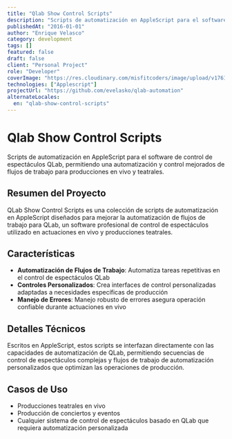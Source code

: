 ```yaml
---
title: "Qlab Show Control Scripts"
description: "Scripts de automatización en AppleScript para el software de control de espectáculos QLab, permitiendo una automatización y control mejorados de flujos de trabajo para producciones en vivo y teatrales."
publishedAt: "2016-01-01"
author: "Enrique Velasco"
category: development
tags: []
featured: false
draft: false
client: "Personal Project"
role: "Developer"
coverImage: "https://res.cloudinary.com/misfitcoders/image/upload/v1761953157/eVelasco/covers/works/qlab-scripts/qlab-scripts-cover_ptazgb.jpg"
technologies: ["Applescript"]
projectUrl: "https://github.com/evelasko/qlab-automation"
alternateLocales:
  en: "qlab-show-control-scripts"
---
```


# Qlab Show Control Scripts

Scripts de automatización en AppleScript para el software de control de espectáculos QLab, permitiendo una automatización y control mejorados de flujos de trabajo para producciones en vivo y teatrales.

## Resumen del Proyecto

QLab Show Control Scripts es una colección de scripts de automatización en AppleScript diseñados para mejorar la automatización de flujos de trabajo para QLab, un software profesional de control de espectáculos utilizado en actuaciones en vivo y producciones teatrales.

## Características

- **Automatización de Flujos de Trabajo**: Automatiza tareas repetitivas en el control de espectáculos QLab
- **Controles Personalizados**: Crea interfaces de control personalizadas adaptadas a necesidades específicas de producción
- **Manejo de Errores**: Manejo robusto de errores asegura operación confiable durante actuaciones en vivo

## Detalles Técnicos

Escritos en AppleScript, estos scripts se interfazan directamente con las capacidades de automatización de QLab, permitiendo secuencias de control de espectáculos complejas y flujos de trabajo de automatización personalizados que optimizan las operaciones de producción.

## Casos de Uso

- Producciones teatrales en vivo
- Producción de conciertos y eventos
- Cualquier sistema de control de espectáculos basado en QLab que requiera automatización personalizada

